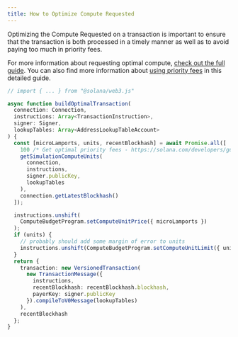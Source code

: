 ```yaml
---
title: How to Optimize Compute Requested
---
```


Optimizing the Compute Requested on a transaction is important to ensure that
the transaction is both processed in a timely manner as well as to avoid paying
too much in priority fees.

For more information about requesting optimal compute,
[check out the full guide](/developers/guides/advanced/how-to-request-optimal-compute).
You can also find more information about
[using priority fees](/developers/guides/advanced/how-to-use-priority-fees) in
this detailed guide.

```typescript title="Legacy"
// import { ... } from "@solana/web3.js"

async function buildOptimalTransaction(
  connection: Connection,
  instructions: Array<TransactionInstruction>,
  signer: Signer,
  lookupTables: Array<AddressLookupTableAccount>
) {
  const [microLamports, units, recentBlockhash] = await Promise.all([
    100 /* Get optimal priority fees - https://solana.com/developers/guides/advanced/how-to-use-priority-fees*/,
    getSimulationComputeUnits(
      connection,
      instructions,
      signer.publicKey,
      lookupTables
    ),
    connection.getLatestBlockhash()
  ]);

  instructions.unshift(
    ComputeBudgetProgram.setComputeUnitPrice({ microLamports })
  );
  if (units) {
    // probably should add some margin of error to units
    instructions.unshift(ComputeBudgetProgram.setComputeUnitLimit({ units }));
  }
  return {
    transaction: new VersionedTransaction(
      new TransactionMessage({
        instructions,
        recentBlockhash: recentBlockhash.blockhash,
        payerKey: signer.publicKey
      }).compileToV0Message(lookupTables)
    ),
    recentBlockhash
  };
}
```
